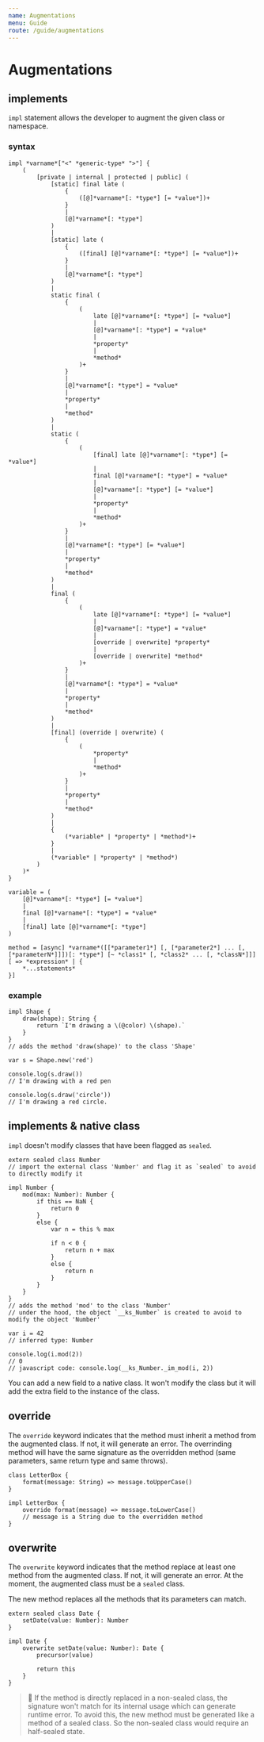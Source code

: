 ```yaml
---
name: Augmentations
menu: Guide
route: /guide/augmentations
---
```


# Augmentations

## implements

`impl` statement allows the developer to augment the given class or namespace.

### syntax

```syntax
impl *varname*["<" *generic-type* ">"] {
	(
		[private | internal | protected | public] (
			[static] final late (
				{
					([@]*varname*[: *type*] [= *value*])+
				}
				|
				[@]*varname*[: *type*]
			)
			|
			[static] late (
				{
					([final] [@]*varname*[: *type*] [= *value*])+
				}
				|
				[@]*varname*[: *type*]
			)
			|
			static final (
				{
					(
						late [@]*varname*[: *type*] [= *value*]
						|
						[@]*varname*[: *type*] = *value*
						|
						*property*
						|
						*method*
					)+
				}
				|
				[@]*varname*[: *type*] = *value*
				|
				*property*
				|
				*method*
			)
			|
			static (
				{
					(
						[final] late [@]*varname*[: *type*] [= *value*]
						|
						final [@]*varname*[: *type*] = *value*
						|
						[@]*varname*[: *type*] [= *value*]
						|
						*property*
						|
						*method*
					)+
				}
				|
				[@]*varname*[: *type*] [= *value*]
				|
				*property*
				|
				*method*
			)
			|
			final (
				{
					(
						late [@]*varname*[: *type*] [= *value*]
						|
						[@]*varname*[: *type*] = *value*
						|
						[override | overwrite] *property*
						|
						[override | overwrite] *method*
					)+
				}
				|
				[@]*varname*[: *type*] = *value*
				|
				*property*
				|
				*method*
			)
			|
			[final] (override | overwrite) (
				{
					(
						*property*
						|
						*method*
					)+
				}
				|
				*property*
				|
				*method*
			)
			|
			{
				(*variable* | *property* | *method*)+
			}
			|
			(*variable* | *property* | *method*)
		)
	)*
}

variable = (
	[@]*varname*[: *type*] [= *value*]
	|
	final [@]*varname*[: *type*] = *value*
	|
	[final] late [@]*varname*[: *type*]
)

method = [async] *varname*([[*parameter1*] [, [*parameter2*] ... [, [*parameterN*]]])[: *type*] [~ *class1* [, *class2* ... [, *classN*]]] [ => *expression* | {
	*...statements*
}]
```

### example

```kaoscript
impl Shape {
	draw(shape): String {
		return `I'm drawing a \(@color) \(shape).`
	}
}
// adds the method 'draw(shape)' to the class 'Shape'

var s = Shape.new('red')

console.log(s.draw())
// I'm drawing with a red pen

console.log(s.draw('circle'))
// I'm drawing a red circle.
```

## implements & native class

`impl` doesn't modify classes that have been flagged as `sealed`.

```kaoscript
extern sealed class Number
// import the external class 'Number' and flag it as `sealed` to avoid to directly modify it

impl Number {
	mod(max: Number): Number {
		if this == NaN {
			return 0
		}
		else {
			var n = this % max

			if n < 0 {
				return n + max
			}
			else {
				return n
			}
		}
	}
}
// adds the method 'mod' to the class 'Number'
// under the hood, the object `__ks_Number` is created to avoid to modify the object 'Number'

var i = 42
// inferred type: Number

console.log(i.mod(2))
// 0
// javascript code: console.log(__ks_Number._im_mod(i, 2))
```

You can add a new field to a native class. It won't modify the class but it will add the extra field to the instance of the class.

## override

The `override` keyword indicates that the method must inherit a method from the augmented class. If not, it will generate an error.
The overrinding method will have the same signature as the overridden method (same parameters, same return type and same throws).

```kaoscript
class LetterBox {
	format(message: String) => message.toUpperCase()
}

impl LetterBox {
	override format(message) => message.toLowerCase()
	// message is a String due to the overridden method
}
```

## overwrite

The `overwrite` keyword indicates that the method replace at least one method from the augmented class. If not, it will generate an error.
At the moment, the augmented class must be a `sealed` class.

The new method replaces all the methods that its parameters can match.

```kaoscript
extern sealed class Date {
    setDate(value: Number): Number
}

impl Date {
    overwrite setDate(value: Number): Date {
        precursor(value)

        return this
    }
}
```

> :construction: If the method is directly replaced in a non-sealed class, the signature won't match for its internal usage which can generate runtime error. To avoid this, the new method must be generated like a method of a sealed class. So the non-sealed class would require an half-sealed state.
